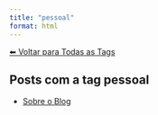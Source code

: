 ```yaml
---
title: "pessoal"
format: html
---
```


[⬅ Voltar para Todas as Tags](../tags.qmd)

## Posts com a tag **pessoal**

- [Sobre o Blog](/posts/pessoal/sobre-o-blog.html)
